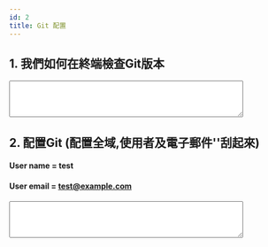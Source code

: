 ```yaml
---
id: 2
title: Git 配置
---
```



## 1. 我們如何在終端檢查Git版本

<form id="1">
  <textarea name="answer1" rows="4" cols="50"></textarea>
</form>

## 2. 配置Git (配置全域,使用者及電子郵件''刮起來)
#### User name = test
#### User email = test@example.com

<form id="2">
  <textarea name="answer1" rows="4" cols="50"></textarea>
</form>

